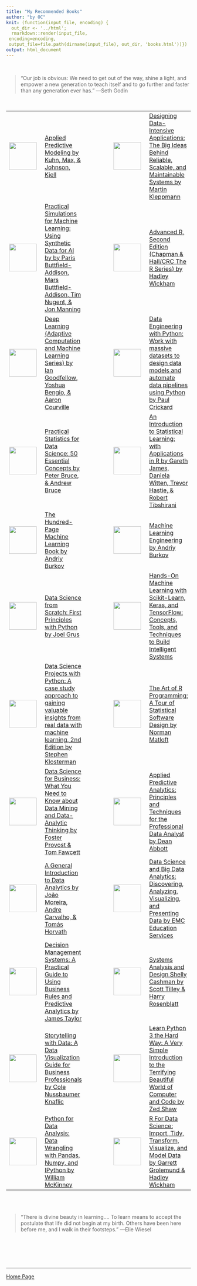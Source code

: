 ```yaml
---
title: "My Recommended Books"
author: "by OC"
knit: (function(input_file, encoding) {
  out_dir <- '../html';
  rmarkdown::render(input_file,
 encoding=encoding,
 output_file=file.path(dirname(input_file), out_dir, 'books.html'))})
output: html_document
--- 
```

  

<br/>  

>“Our job is obvious: We need to get out of the way, shine a light, and empower a new generation to teach itself and to go further and faster than any generation ever has.” ―Seth Godin

<br/>  


| | | | | |
|-|-|-|-|-|
| ![](appliedpm.jpeg){width="75"} | [Applied Predictive Modeling by Kuhn, Max, & Johnson, Kjell](https://a.co/d/h9QYjJs) | | ![](designingapplicationdata.jpeg){width="75"} | [Designing Data-Intensive Applications: The Big Ideas Behind Reliable, Scalable, and Maintainable Systems by Martin Kleppmann](https://a.co/d/7kuGvhK) |
| ![](practicalfords.jpeg){width="75"} | [Practical Simulations for Machine Learning: Using Synthetic Data for AI by by Paris Buttfield-Addison, Mars Buttfield-Addison, Tim Nugent, & Jon Manning](https://a.co/d/cKSBViY) | | ![](advancedR.jpeg){width="75"} | [Advanced R, Second Edition (Chapman & Hall/CRC The R Series) by Hadley Wickham](https://a.co/d/9yn5Fee) |
| ![](deepLearning.jpeg){width="75"} | [Deep Learning (Adaptive Computation and Machine Learning Series) by Ian Goodfellow, Yoshua Bengio, & Aaron Courville](https://a.co/d/dZI32PP) | | ![](dataengineeringwpython.jpeg){width="75"} | [Data Engineering with Python: Work with massive datasets to design data models and automate data pipelines using Python by Paul Crickard](https://a.co/d/d9HHPCt) |
![](practical_stats.jpeg){width="75"} | [Practical Statistics for Data Science: 50 Essential Concepts by Peter Bruce, & Andrew Bruce](https://a.co/d/7Ce9wfr) | | ![](introtostatisticlearning.jpeg){width="75"} | [An Introduction to Statistical Learning: with Applications in R by Gareth James, Daniela Witten, Trevor Hastie, & Robert Tibshirani](https://a.co/d/82EsyQz) |
| ![](the100ML.jpeg){width="75"} | [The Hundred-Page Machine Learning Book by Andriy Burkov](https://a.co/d/c6goxBT) | | ![](engineering.jpeg){width="75"} | [Machine Learning Engineering by Andriy Burkov](https://a.co/d/jldHS9g) |
| ![](dsfromscratch.jpeg){width="75"} | [Data Science from Scratch: First Principles with Python by Joel Grus](https://a.co/d/cR0hMEs) | | ![](handsOnML.jpeg){width="75"} | [Hands-On Machine Learning with Scikit-Learn, Keras, and TensorFlow: Concepts, Tools, and Techniques to Build Intelligent Systems](https://a.co/d/2wb1qWd) |
| ![](datascienceprojects.jpeg){width="75"} | [Data Science Projects with Python: A case study approach to gaining valuable insights from real data with machine learning, 2nd Edition by Stephen Klosterman](https://a.co/d/i2AWZdU) | | ![](artofRprogramming.jpeg){width="75"} | [The Art of R Programming: A Tour of Statistical Software Design by Norman Matloft](https://a.co/d/iWo4XCd) |
| ![](datascienceforbusiness.jpeg){width="75"} | [Data Science for Business: What You Need to Know about Data Mining and Data-Analytic Thinking by Foster Provost \& Tom Fawcett](https://a.co/d/3VUqn3u) | | ![](applied_predictive_analytics.jpeg){width="75"} | [Applied Predictive Analytics: Principles and Techniques for the Professional Data Analyst by Dean Abbott](https://a.co/d/ffpC6JJ) |
| ![](introdataanalytics.jpeg){width="75"} | [A General Introduction to Data Analytics by João Moreira, Andre Carvalho, & Tomás Horvath](https://a.co/d/0lFSc5u) | | ![](EMC_dataAnalytics.jpeg){width="75"} | [Data Science and Big Data Analytics: Discovering, Analyzing, Visualizing, and Presenting Data by EMC Education Services](https://a.co/d/i78mgOA) |
| ![](dms.jpeg){width="75"} | [Decision Management Systems: A Practical Guide to Using Business Rules and Predictive Analytics by James Taylor](https://a.co/d/5lyJjgZ) | | ![](systemsanalysisdesign.jpeg){width="75"} | [Systems Analysis and Design Shelly Cashman by Scott Tilley & Harry Rosenblatt](https://a.co/d/b5YH1WI) | 
| ![](storytellingwithdata.jpeg){width="75"} | [Storytelling with Data: A Data Visualization Guide for Business Professionals by Cole Nussbaumer Knaflic](https://a.co/d/03JQgx4) | | ![](python3.jpeg){width="75"} | [Learn Python 3 the Hard Way: A Very Simple Introduction to the Terrifying Beautiful World of Computer and Code by Zed Shaw](https://a.co/d/88YZsaD) | 
| ![](pythonfordataanalysis.jpeg){width="75"} | [Python for Data Analysis: Data Wrangling with Pandas, Numpy, and IPython by William McKinney](https://a.co/d/8zGyPe8) | | ![](RforDS.jpeg){width="75"} | [R For Data Science: Import, Tidy, Transform, Visualize, and Model Data by Garrett Grolemund & Hadley Wickham](https://a.co/d/0DoFNnf) |

<br/><br/> 

>\“There is divine beauty in learning…. To learn means to accept the postulate that life did not begin at my birth. Others have been here before me, and I walk in their footsteps.\” \―Elie Wiesel


<br/><br/><br/><br/>  

---  

[Home Page](index.html)